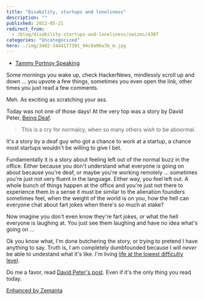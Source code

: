 ```yaml
---
title: "Disability, startups and loneliness"
description: ""
published: 2012-05-21
redirect_from:
  - /blog/disability-startups-and-loneliness/swizec/4387
categories: "Uncategorized"
hero: ./img/3402-3444177391_94c8a06a3b_m.jpg
---
```


- [Tammy Portnoy Speaking](http://www.flickr.com/photos/16638697@N00/3444177391)

Some mornings you wake up, check HackerNews, mindlessly scroll up and down ... you upvote a few things, sometimes you even open the link, other times you just read a few comments.

Meh. As exciting as scratching your ass.

Today was not one of those days! At the very top was a story by David Peter, [Being Deaf](http://davidpeter.me/stories/being-deaf).

> This is a cry for normalcy, when so many others wish to be abnormal.

It's a story by a deaf guy who got a chance to work at a startup, a chance most startups wouldn't be willing to give I bet.

Fundamentally it is a story about feeling left out of the normal buzz in the office. Either because you don't understand what everyone is going on about because you're deaf, or maybe you're working remotely ... sometimes you're just not very fluent in the language. Either way, you feel left out. A whole bunch of things happen at the office and you're just not there to experience them.In a sense it must be similar to the alienation founders sometimes feel, when the weight of the world is on you, how the hell can everyone chat about fart jokes when there's so much at stake?

Now imagine you don't even know they're fart jokes, or what the hell everyone is laughing at. You just see them laughing and have no idea what's going on ...

Ok you know what, I'm done butchering the story, or trying to pretend I have anything to say. Truth is, I am completely dumbfounded because I will _never_ be able to undestand what it's like. I'm living [life at the lowest difficulty level](http://whatever.scalzi.com/2012/05/15/straight-white-male-the-lowest-difficulty-setting-there-is/).

Do me a favor, read [David Peter's post](http://davidpeter.me/stories/being-deaf). Even if it's the only thing you read today.

[Enhanced by Zemanta](http://www.zemanta.com/?px)